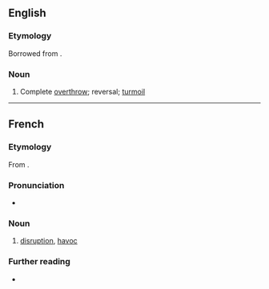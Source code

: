 ==English==
{{rfv|en}}
===Etymology===
Borrowed from {{bor|en|fr|bouleversement}}.

===Noun===
{{en-noun}}

# Complete [[overthrow]]; reversal; [[turmoil]]

----

==French==

===Etymology===
From {{af|fr|bouleverser|-ment|id2=nominal}}.

===Pronunciation===
* {{fr-IPA}}

===Noun===
{{fr-noun|m}}

# [[disruption]], [[havoc]]

===Further reading===
* {{R:TLFi}}